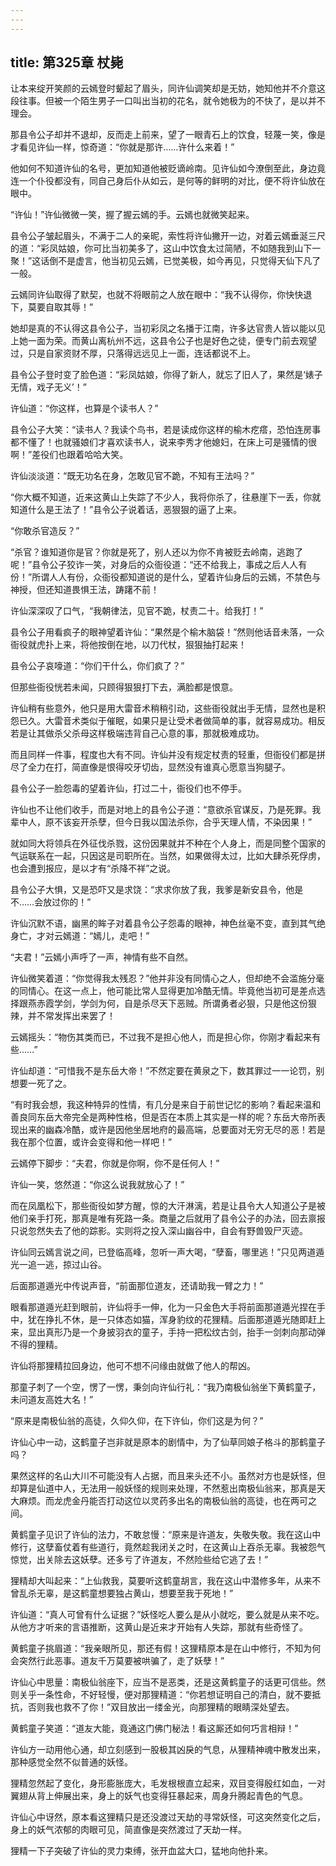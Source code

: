 ```yaml
---
---
---
```

title: 第325章 杖毙
---





让本来绽开笑颜的云嫣登时颦起了眉头，同许仙调笑却是无妨，她知他并不介意这段往事。但被一个陌生男子一口叫出当初的花名，就令她极为的不快了，是以并不理会。

那县令公子却并不退却，反而走上前来，望了一眼青石上的饮食，轻蔑一笑，像是才看见许仙一样，惊奇道：“你就是那许……许什么来着！”

他如何不知道许仙的名号，更加知道他被贬谪岭南。见许仙如今潦倒至此，身边竟连一个仆役都没有，同自己身后仆从如云，是何等的鲜明的对比，便不将许仙放在眼中。

“许仙！”许仙微微一笑，握了握云嫣的手。云嫣也就微笑起来。

县令公子皱起眉头，不满于二人的亲昵，索性将许仙撇开一边，对着云嫣垂涎三尺的道：“彩凤姑娘，你可比当初美多了，这山中饮食太过简陋，不如随我到山下一聚！”这话倒不是虚言，他当初见云嫣，已觉美极，如今再见，只觉得天仙下凡了一般。

云嫣同许仙取得了默契，也就不将眼前之人放在眼中：“我不认得你，你快快退下，莫要自取其辱！”

她却是真的不认得这县令公子，当初彩凤之名播于江南，许多达官贵人皆以能以见上她一面为荣。而黄山离杭州不远，这县令公子也是好色之徒，便专门前去观望过，只是自家资财不厚，只落得远远见上一面，连话都说不上。

县令公子登时变了脸色道：“彩凤姑娘，你得了新人，就忘了旧人了，果然是‘婊子无情，戏子无义’！”

许仙道：“你这样，也算是个读书人？”

县令公子大笑：“读书人？我读个鸟书，若是读成你这样的榆木疙瘩，恐怕连房事都不懂了！也就骚娘们才喜欢读书人，说来李秀才他媳妇，在床上可是骚情的很啊！”差役们也跟着哈哈大笑。

许仙淡淡道：“既无功名在身，怎敢见官不跪，不知有王法吗？”

“你大概不知道，近来这黄山上失踪了不少人，我将你杀了，往悬崖下一丢，你就知道什么是王法了！”县令公子说着话，恶狠狠的逼了上来。

“你敢杀官造反？”

“杀官？谁知道你是官？你就是死了，别人还以为你不肯被贬去岭南，逃跑了呢！”县令公子狡诈一笑，对身后的众衙役道：“还不给我上，事成之后人人有份！”所谓人人有份，众衙役都知道说的是什么，望着许仙身后的云嫣，不禁色与神授，但还知道畏惧王法，踌躇不前！

许仙深深叹了口气，“我朝律法，见官不跪，杖责二十。给我打！”

县令公子用看疯子的眼神望着许仙：“果然是个榆木脑袋！”然则他话音未落，一众衙役就虎扑上来，将他按倒在地，以刀代杖，狠狠抽打起来！

县令公子哀嚎道：“你们干什么，你们疯了？”

但那些衙役恍若未闻，只顾得狠狠打下去，满脸都是恨意。

许仙稍有些意外，他只是用大雷音术稍稍引动，这些衙役就出手无情，显然也是积怨已久。大雷音术类似于催眠，如果只是让受术者做简单的事，就容易成功。相反若是让其做杀父杀母这样极端违背自己心意的事，那就极难成功。

而且同样一件事，程度也大有不同。许仙并没有规定杖责的轻重，但衙役们都是拼尽了全力在打，简直像是恨得咬牙切齿，显然没有谁真心愿意当狗腿子。

县令公子一脸怨毒的望着许仙，打过二十，衙役们也不停手。

许仙也不让他们收手，而是对地上的县令公子道：“意欲杀官谋反，乃是死罪。我辈中人，原不该妄开杀孽，但今日我以国法杀你，合乎天理人情，不染因果！”

就如同大将领兵在外征伐杀戮，这份因果就并不种在个人身上，而是同整个国家的气运联系在一起，只因这是司职所在。当然，如果做得太过，比如大肆杀死俘虏，也会遭到报应，是以才有“杀降不祥”之说。

县令公子大惧，又是恐吓又是求饶：“求求你放了我，我爹是新安县令，他是不……会放过你的！”

许仙沉默不语，幽黑的眸子对着县令公子怨毒的眼神，神色丝毫不变，直到其气绝身亡，才对云嫣道：“嫣儿，走吧！”

“夫君！”云嫣小声呼了一声，神情有些不自然。

许仙微笑着道：“你觉得我太残忍？”他并非没有同情心之人，但却绝不会滥施分毫的同情心。在这一点上，他可能比常人显得更加冷酷无情。毕竟他当初可是差点选择跟燕赤霞学剑，学剑为何，自是杀尽天下恶贼。所谓勇者必狠，只是他这份狠辣，并不常发挥出来罢了！

云嫣摇头：“物伤其类而已，不过我不是担心他人，而是担心你，你刚才看起来有些……”

许仙却道：“可惜我不是东岳大帝！”不然定要在黄泉之下，数其罪过一一论罚，别想要一死了之。

“有时我会想，我这种特异的性情，有几分是来自于前世记忆的影响？看起来温和善良同东岳大帝完全是两种性格，但是否在本质上其实是一样的呢？东岳大帝所表现出来的幽森冷酷，或许是因他坐居地府的最高端，总要面对无穷无尽的恶！若是我在那个位置，或许会变得和他一样吧！”

云嫣停下脚步：“夫君，你就是你啊，你不是任何人！”

许仙一笑，悠然道：“你这么说我就放心了！”

而在凤凰松下，那些衙役如梦方醒，惊的大汗淋漓，若是让县令大人知道公子是被他们亲手打死，那真是唯有死路一条。商量之后就用了县令公子的办法，回去禀报只说忽然失去了他的踪影。实则将之投入深山幽谷中，自会有野兽毁尸灭迹。

许仙同云嫣言说之间，已登临高峰，忽听一声大喝，“孽畜，哪里逃！”只见两道遁光一追一逃，掠过山谷。

后面那道遁光中传说声音，“前面那位道友，还请助我一臂之力！”

眼看那道遁光赶到眼前，许仙将手一伸，化为一只金色大手将前面那道遁光捏在手中，犹在挣扎不休，是一只体态如猫，浑身豹纹的花狸精。后面那道遁光随即赶上来，显出真形乃是一个身披羽衣的童子，手持一把松纹古剑，抬手一剑刺向那动弹不得的狸精。

许仙将那狸精拉回身边，他可不想不问缘由就做了他人的帮凶。

那童子刺了一个空，愣了一愣，秉剑向许仙行礼：“我乃南极仙翁坐下黄鹤童子，未问道友高姓大名！”

“原来是南极仙翁的高徒，久仰久仰，在下许仙，你们这是为何？”

许仙心中一动，这鹤童子岂非就是原本的剧情中，为了仙草同娘子格斗的那鹤童子吗？

果然这样的名山大川不可能没有人占据，而且来头还不小。虽然对方也是妖怪，但却算是仙道中人，无法用一般妖怪的规则来处理，不然惹出南极仙翁来，那真是天大麻烦。而龙虎金丹能否打动这位以灵药多出名的南极仙翁的高徒，也在两可之间。

黄鹤童子见识了许仙的法力，不敢怠慢：“原来是许道友，失敬失敬。我在这山中修行，这孽畜仗着有些道行，竟然趁我闭关之时，在这黄山上吞杀无辜。我被怨气惊觉，出关除去这妖孽。还多亏了许道友，不然险些给它逃了去！”

狸精却大叫起来：“上仙救我，莫要听这鹤童胡言，我在这山中潜修多年，从来不曾乱杀无辜，是这鹤童想要独占黄山，想要至我于死地！”

许仙道：“真人可曾有什么证据？”妖怪吃人要么是从小就吃，要么就是从来不吃。从他方才听来的言语推断，这黄山是近来才开始有人失踪，那就有些奇怪了。

黄鹤童子挑眉道：“我亲眼所见，那还有假！这狸精原本是在山中修行，不知为何会突然行此恶事。道友千万莫要被哄骗了，走了妖孽！”

许仙心中思量：南极仙翁座下，应当不是恶类，还是这黄鹤童子的话更可信些。然则关乎一条性命，不好轻慢，便对那狸精道：“你若想证明自己的清白，就不要抵抗，否则我也救不了你！”双目放出一缕金光，向那狸精的眼睛深处望去。

黄鹤童子笑道：“道友大能，竟通这门佛门秘法！看这厮还如何巧言相辩！”

许仙方一动用他心通，却立刻感到一股极其凶戾的气息，从狸精神魂中散发出来，那种感觉全然不似普通的妖怪。

狸精忽然起了变化，身形膨胀庞大，毛发根根直立起来，双目变得殷红如血，一对翼翅从背上伸展出来，身上的妖气也变得狂暴起来，周身升腾起青色的气息。

许仙心中讶然，原本看这狸精只是还没渡过天劫的寻常妖怪，可这突然变化之后，身上的妖气浓郁的肉眼可见，简直像是突然渡过了天劫一样。

狸精一下子突破了许仙的灵力束缚，张开血盆大口，猛地向他扑来。
